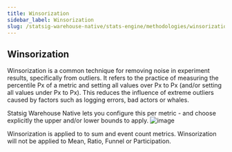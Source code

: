 ```yaml
---
title: Winsorization
sidebar_label: Winsorization
slug: /statsig-warehouse-native/stats-engine/methodologies/winsorization
---
```


## Winsorization

Winsorization is a common technique for removing noise in experiment results, specifically from outliers. It refers to the practice of measuring the percentile Px of a metric and setting all values over Px to Px (and/or setting all values under Px to Px). This reduces the influence of extreme outliers caused by factors such as logging errors, bad actors or whales.

Statsig Warehouse Native lets you configure this per metric - and choose explicitly the upper and/or lower bounds to apply.
![image](https://github.com/statsig-io/docs/assets/31516123/6d058842-27f7-4b6b-9bd8-245a5f894f90)

Winsorization is applied to to sum and event count metrics. Winsorization will not be applied to Mean, Ratio, Funnel or Participation.
